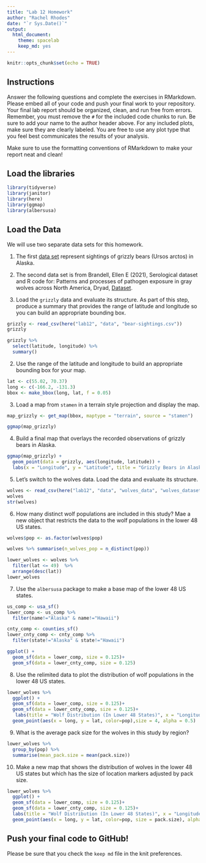 ```yaml
---
title: "Lab 12 Homework"
author: "Rachel Rhodes"
date: "`r Sys.Date()`"
output:
  html_document: 
    theme: spacelab
    keep_md: yes
---
```


```r
knitr::opts_chunk$set(echo = TRUE)
```

## Instructions
Answer the following questions and complete the exercises in RMarkdown. Please embed all of your code and push your final work to your repository. Your final lab report should be organized, clean, and run free from errors. Remember, you must remove the `#` for the included code chunks to run. Be sure to add your name to the author header above. For any included plots, make sure they are clearly labeled. You are free to use any plot type that you feel best communicates the results of your analysis.  

Make sure to use the formatting conventions of RMarkdown to make your report neat and clean!  

## Load the libraries
```r
library(tidyverse)
library(janitor)
library(here)
library(ggmap)
library(albersusa)
``` 

## Load the Data
We will use two separate data sets for this homework.  

1. The first [data set](https://rcweb.dartmouth.edu/~f002d69/workshops/index_rspatial.html) represent sightings of grizzly bears (Ursos arctos) in Alaska.  
2. The second data set is from Brandell, Ellen E (2021), Serological dataset and R code for: Patterns and processes of pathogen exposure in gray wolves across North America, Dryad, [Dataset](https://doi.org/10.5061/dryad.5hqbzkh51).  

1. Load the `grizzly` data and evaluate its structure. As part of this step, produce a summary that provides the range of latitude and longitude so you can build an appropriate bounding box.
```r
grizzly <- read_csv(here("lab12", "data", "bear-sightings.csv"))
grizzly
```

```r
grizzly %>% 
  select(latitude, longitude) %>% 
  summary()
```

2. Use the range of the latitude and longitude to build an appropriate bounding box for your map.
```r
lat <- c(55.02, 70.37)
long <- c(-166.2, -131.3)
bbox <- make_bbox(long, lat, f = 0.05)
```

3. Load a map from `stamen` in a terrain style projection and display the map.
```r
map_grizzly <- get_map(bbox, maptype = "terrain", source = "stamen")
```

```r
ggmap(map_grizzly)
```

4. Build a final map that overlays the recorded observations of grizzly bears in Alaska.
```r
ggmap(map_grizzly) + 
  geom_point(data = grizzly, aes(longitude, latitude)) +
  labs(x = "Longitude", y = "Latitude", title = "Grizzly Bears in Alaska")
```

5. Let's switch to the wolves data. Load the data and evaluate its structure.
```r
wolves <- read_csv(here("lab12", "data", "wolves_data", "wolves_dataset.csv"))
wolves
str(wolves)
```

6. How many distinct wolf populations are included in this study? Mae a new object that restricts the data to the wolf populations in the lower 48 US states.
```r
wolves$pop <- as.factor(wolves$pop)
```

```r
wolves %>% summarise(n_wolves_pop = n_distinct(pop))
```

```r
lower_wolves <- wolves %>% 
  filter(lat <= 49)  %>% 
  arrange(desc(lat))
lower_wolves
```

7. Use the `albersusa` package to make a base map of the lower 48 US states.
```r
us_comp <- usa_sf()
lower_comp <- us_comp %>% 
  filter(name!="Alaska" & name!="Hawaii")
```

```r
cnty_comp <- counties_sf()
lower_cnty_comp <- cnty_comp %>% 
  filter(state!="Alaska" & state!="Hawaii")
```

```r
ggplot() +
  geom_sf(data = lower_comp, size = 0.125)+
  geom_sf(data = lower_cnty_comp, size = 0.125)
```

8. Use the relimited data to plot the distribution of wolf populations in the lower 48 US states.
```r
lower_wolves %>% 
  ggplot() +
  geom_sf(data = lower_comp, size = 0.125)+
  geom_sf(data = lower_cnty_comp, size = 0.125)+
   labs(title = "Wolf Distribution (In Lower 48 States)", x = "Longitude", y ="Latitude") +
  geom_point(aes(x = long, y = lat, color=pop),size = 4, alpha = 0.5)
```

9. What is the average pack size for the wolves in this study by region?
```r
lower_wolves %>%
  group_by(pop) %>% 
  summarise(mean_pack.size = mean(pack.size))
```

10. Make a new map that shows the distribution of wolves in the lower 48 US states but which has the size of location markers adjusted by pack size.
```r
lower_wolves %>% 
  ggplot() +
  geom_sf(data = lower_comp, size = 0.125)+
  geom_sf(data = lower_cnty_comp, size = 0.125)+
  labs(title = "Wolf Distribution (In Lower 48 States)", x = "Longitude", y ="Latitude") +
  geom_point(aes(x = long, y = lat, color=pop, size = pack.size), alpha = 0.5)
```

## Push your final code to GitHub!
Please be sure that you check the `keep md` file in the knit preferences. 